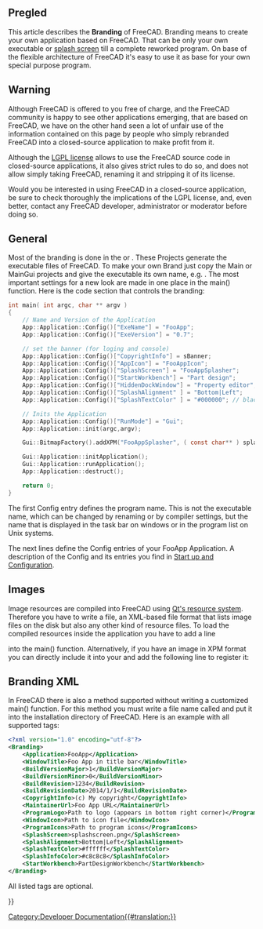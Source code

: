 <languages/>

{{Docnav
|[[Continuous_Integration|Continuous Integration]]
|[[Localisation|Localisation]]
}}

{{TOCright}}

<span id="Overview"></span>
==Pregled== 

This article describes the '''Branding''' of FreeCAD. Branding means to create your own application based on FreeCAD. That can be only your own executable or [[Splash screen|splash screen]] till a complete reworked program. On base of the flexible architecture of FreeCAD it's easy to use it as base for your own special purpose program.

== Warning ==

Although FreeCAD is offered to you free of charge, and the FreeCAD community is happy to see other applications emerging, that are based on FreeCAD, we have on the other hand seen a lot of unfair use of the information contained on this page by people who simply rebranded FreeCAD into a closed-source application to make profit from it.

Although the [[License|LGPL license]] allows to use the FreeCAD source code in closed-source applications, it also gives strict rules to do so, and does not allow simply taking FreeCAD, renaming it and stripping it of its license.

Would you be interested in using FreeCAD in a closed-source application, be sure to check thoroughly the implications of the LGPL license, and, even better, contact any FreeCAD developer, administrator or moderator before doing so. 

== General ==

Most of the branding is done in the {{FileName|MainCmd.cpp}} or {{FileName|MainGui.cpp}}. These Projects generate the executable files of FreeCAD. To make your own Brand just copy the Main or MainGui projects and give the executable its own name, e.g. {{FileName|FooApp.exe}}. 
The most important settings for a new look are made in one place in the main() function. Here is the code section that controls the branding:

<!-- WARNING Do not modify the <syntaxhighligh> tag because of "{}" or pipe characters "|" included in the source code of the macro -->
<syntaxhighlight lang="C">
int main( int argc, char ** argv )
{
    // Name and Version of the Application
    App::Application::Config()["ExeName"] = "FooApp";
    App::Application::Config()["ExeVersion"] = "0.7";

    // set the banner (for loging and console)
    App::Application::Config()["CopyrightInfo"] = sBanner;
    App::Application::Config()["AppIcon"] = "FooAppIcon";
    App::Application::Config()["SplashScreen"] = "FooAppSplasher";
    App::Application::Config()["StartWorkbench"] = "Part design";
    App::Application::Config()["HiddenDockWindow"] = "Property editor";
    App::Application::Config()["SplashAlignment" ] = "Bottom|Left";
    App::Application::Config()["SplashTextColor" ] = "#000000"; // black

    // Inits the Application 
    App::Application::Config()["RunMode"] = "Gui";
    App::Application::init(argc,argv);

    Gui::BitmapFactory().addXPM("FooAppSplasher", ( const char** ) splash_screen);

    Gui::Application::initApplication();
    Gui::Application::runApplication();
    App::Application::destruct();

    return 0;
}
</syntaxhighlight>

The first Config entry defines the program name. This is not the executable name, which can be changed by renaming or by compiler settings, but the name that is displayed in the task bar on windows or in the program list on Unix systems.

The next lines define the Config entries of your FooApp Application. A description of the Config and its entries you find in [[Start up and Configuration]].

== Images ==

Image resources are compiled into FreeCAD using [http://qt-project.org/doc/qt-4.8/resources.html Qt's resource system]. Therefore you have to write a {{FileName|.qrc}} file, an XML-based file format that lists image files on the disk but also any other kind of resource files. To load the compiled resources inside the application you have to add a line

{{Code|code=
Q_INIT_RESOURCE(FooApp); 
}}

into the main() function. Alternatively, if you have an image in XPM format you can directly include it into your {{FileName|main.cpp}} and add the following line to register it:

{{Code|code=
Gui::BitmapFactory().addXPM("FooAppSplasher", ( const char** ) splash_screen);
}}

== Branding XML ==

In FreeCAD there is also a method supported without writing a customized main() function. For this method you must write a file name called {{FileName|branding.xml}} and put it into the installation directory of FreeCAD. Here is an example with all supported tags:

<!-- WARNING Do not modify the <syntaxhighligh> tag because of "{}" or pipe characters "|" included in the source code of the macro -->
<syntaxhighlight lang="XML">
<?xml version="1.0" encoding="utf-8"?>
<Branding>
    <Application>FooApp</Application>
    <WindowTitle>Foo App in title bar</WindowTitle>
    <BuildVersionMajor>1</BuildVersionMajor>
    <BuildVersionMinor>0</BuildVersionMinor>
    <BuildRevision>1234</BuildRevision>
    <BuildRevisionDate>2014/1/1</BuildRevisionDate>
    <CopyrightInfo>(c) My copyright</CopyrightInfo>
    <MaintainerUrl>Foo App URL</MaintainerUrl>
    <ProgramLogo>Path to logo (appears in bottom right corner)</ProgramLogo>
    <WindowIcon>Path to icon file</WindowIcon>
    <ProgramIcons>Path to program icons</ProgramIcons>
    <SplashScreen>splashscreen.png</SplashScreen>
    <SplashAlignment>Bottom|Left</SplashAlignment>
    <SplashTextColor>#ffffff</SplashTextColor>
    <SplashInfoColor>#c8c8c8</SplashInfoColor>
    <StartWorkbench>PartDesignWorkbench</StartWorkbench>
</Branding>
</syntaxhighlight>

All listed tags are optional.


{{Docnav
|[[Continuous_Integration|Continuous Integration]]
|[[Localisation|Localisation]]
}}

{{Userdocnavi{{#translation:}}}}
[[Category:Developer Documentation{{#translation:}}]]